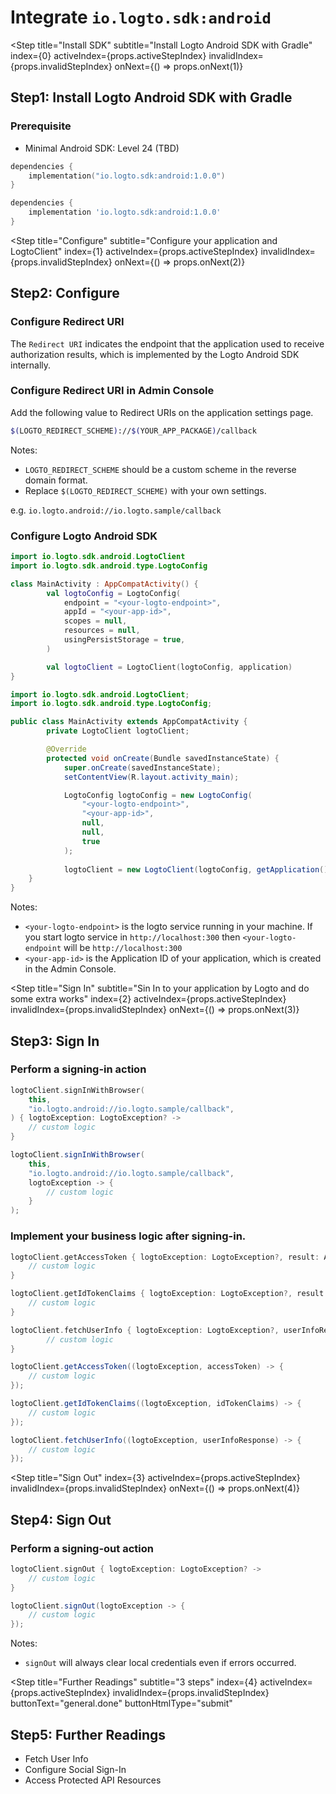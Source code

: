 
# Integrate `io.logto.sdk:android`

<Step
  title="Install SDK"
  subtitle="Install Logto Android SDK with Gradle"
  index={0}
  activeIndex={props.activeStepIndex}
  invalidIndex={props.invalidStepIndex}
  onNext={() => props.onNext(1)}
>

## Step1: Install Logto Android SDK with Gradle

### Prerequisite
* Minimal Android SDK: Level 24 (TBD)

<Tabs>

<TabItem value="kotlin" label="Kotlin">

```kotlin
dependencies {
	implementation("io.logto.sdk:android:1.0.0")
}
```

</TabItem>

<TabItem value="groovy" label="Groovy">

```groovy
dependencies {
	implementation 'io.logto.sdk:android:1.0.0'
}
```

</TabItem>

</Tabs>

</Step>

<Step
  title="Configure"
  subtitle="Configure your application and LogtoClient"
  index={1}
  activeIndex={props.activeStepIndex}
  invalidIndex={props.invalidStepIndex}
  onNext={() => props.onNext(2)}
>

## Step2: Configure

### Configure Redirect URI

The `Redirect URI` indicates the endpoint that the application used to receive authorization results, which is implemented by the Logto Android SDK internally.

### Configure Redirect URI in Admin Console

Add the following value to Redirect URIs on the application settings page.

```bash
$(LOGTO_REDIRECT_SCHEME)://$(YOUR_APP_PACKAGE)/callback
```

Notes: 
- `LOGTO_REDIRECT_SCHEME` should be a custom scheme in the reverse domain format.
- Replace `$(LOGTO_REDIRECT_SCHEME)` with your own settings.

e.g. `io.logto.android://io.logto.sample/callback`

### Configure Logto Android SDK

<Tabs>

<TabItem value="kotlin" label="Kotlin">

```kotlin
import io.logto.sdk.android.LogtoClient
import io.logto.sdk.android.type.LogtoConfig

class MainActivity : AppCompatActivity() {
		val logtoConfig = LogtoConfig(
            endpoint = "<your-logto-endpoint>",
            appId = "<your-app-id>",
            scopes = null,
            resources = null,
            usingPersistStorage = true,
        )

		val logtoClient = LogtoClient(logtoConfig, application)
}
```

</TabItem>

<TabItem value="java" label="Java">

```java
import io.logto.sdk.android.LogtoClient;
import io.logto.sdk.android.type.LogtoConfig;

public class MainActivity extends AppCompatActivity {
		private LogtoClient logtoClient;

		@Override
        protected void onCreate(Bundle savedInstanceState) {
            super.onCreate(savedInstanceState);
            setContentView(R.layout.activity_main);

			LogtoConfig logtoConfig = new LogtoConfig(
                "<your-logto-endpoint>",
                "<your-app-id>",
                null,
                null,
                true
		    );
	
			logtoClient = new LogtoClient(logtoConfig, getApplication());
    }
}
```

</TabItem>

</Tabs>

Notes: 

- `<your-logto-endpoint>` is the logto service running in your machine. If you start logto service in `http://localhost:300` then `<your-logto-endpoint` will be `http://localhost:300`
- `<your-app-id>` is the Application ID of your application, which is created in the Admin Console.

</Step>

<Step
  title="Sign In"
  subtitle="Sin In to your application by Logto and do some extra works"
  index={2}
  activeIndex={props.activeStepIndex}
  invalidIndex={props.invalidStepIndex}
  onNext={() => props.onNext(3)}
>

## Step3: Sign In


### Perform a signing-in action

<Tabs>

<TabItem value="kotlin" label="Kotlin">

```kotlin
logtoClient.signInWithBrowser(
    this,
    "io.logto.android://io.logto.sample/callback",
) { logtoException: LogtoException? ->
    // custom logic
}
```

</TabItem>

<TabItem value="java" label="Java">

```java
logtoClient.signInWithBrowser(
    this,
    "io.logto.android://io.logto.sample/callback",
    logtoException -> {
        // custom logic
    }
);
```

</TabItem>

</Tabs>

### Implement your business logic after signing-in.

<Tabs>

<TabItem value="kotlin" label="Kotlin">

```kotlin
logtoClient.getAccessToken { logtoException: LogtoException?, result: AccessToken? ->
	// custom logic
}

logtoClient.getIdTokenClaims { logtoException: LogtoException?, result: IdTokenCliams? ->
	// custom logic
}

logtoClient.fetchUserInfo { logtoException: LogtoException?, userInfoResponse: UserInfoResponse? ->
		// custom logic
}
```

</TabItem>

<TabItem value="java" label="Java">

```java
logtoClient.getAccessToken((logtoException, accessToken) -> {
	// custom logic
});

logtoClient.getIdTokenClaims((logtoException, idTokenClaims) -> {
    // custom logic
});

logtoClient.fetchUserInfo((logtoException, userInfoResponse) -> {
    // custom logic
});
```

</TabItem>

</Tabs>

</Step>

<Step
  title="Sign Out"
  index={3}
  activeIndex={props.activeStepIndex}
  invalidIndex={props.invalidStepIndex}
  onNext={() => props.onNext(4)}
>

## Step4: Sign Out

### Perform a signing-out action

<Tabs>

<TabItem value="kotlin" label="Kotlin">

```kotlin
logtoClient.signOut { logtoException: LogtoException? ->
	// custom logic
}
```

</TabItem>

<TabItem value="java" label="Java">

```java
logtoClient.signOut(logtoException -> {
    // custom logic
});
```

</TabItem>

</Tabs>

Notes:

- `signOut` will always clear local credentials even if errors occurred.

</Step>

<Step
  title="Further Readings"
  subtitle="3 steps"
  index={4}
  activeIndex={props.activeStepIndex}
  invalidIndex={props.invalidStepIndex}
  buttonText="general.done"
  buttonHtmlType="submit"
>

## Step5: Further Readings

- Fetch User Info
- Configure Social Sign-In
- Access Protected API Resources

</Step>
